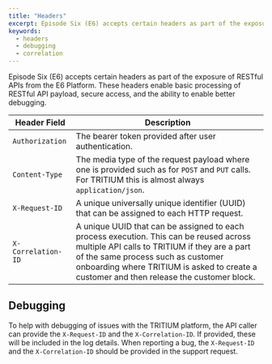 ```yaml
---
title: "Headers"
excerpt: Episode Six (E6) accepts certain headers as part of the exposure of RESTful APIs from the TRITIUM platform.
keywords:
  - headers
  - debugging
  - correlation
---
```


Episode Six (E6) accepts certain headers as part of the exposure of RESTful APIs from the E6 Platform. These headers enable basic processing of RESTful API payload, secure access, and the ability to enable better debugging.

| Header Field | Description |
| ---------- | ------------------- |
| `Authorization` | The bearer token provided after user authentication. |
| `Content-Type` | The media type of the request payload where one is provided such as for `POST` and `PUT` calls. For TRITIUM this is almost always `application/json`. |
| `X-Request-ID` | A unique universally unique identifier (UUID) that can be assigned to each HTTP request. |
| `X-Correlation-ID` | A unique UUID that can be assigned to each process execution. This can be reused across multiple API calls to TRITIUM if they are a part of the same process such as customer onboarding where TRITIUM is asked to create a customer and then release the customer block. |

## Debugging

To help with debugging of issues with the TRITIUM platform, the API caller can provide the `X-Request-ID` and the `X-Correlation-ID`. If provided, these will be included in the log details. When reporting a bug, the `X-Request-ID` and the `X-Correlation-ID` should be provided in the support request.
